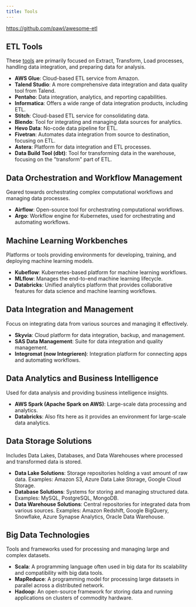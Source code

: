 ```yaml
---
title: Tools
---
```


https://github.com/pawl/awesome-etl

## ETL Tools
These [tools](https://www.astera.com/de/knowledge-center/what-is-etl-tool/) are primarily focused on Extract, Transform, Load processes, handling data integration, and preparing data for analysis.

- **AWS Glue**: Cloud-based ETL service from Amazon.
- **Talend Studio**: A more comprehensive data integration and data quality tool from Talend.
- **Pentaho**: Data integration, analytics, and reporting capabilities.
- **Informatica**: Offers a wide range of data integration products, including ETL.
- **Stitch**: Cloud-based ETL service for consolidating data.
- **Blendo**: Tool for integrating and managing data sources for analytics.
- **Hevo Data**: No-code data pipeline for ETL.
- **Fivetran**: Automates data integration from source to destination, focusing on ETL.
- **Astera**: Platform for data integration and ETL processes.
- **Data Build Tool (dbt)**: Tool for transforming data in the warehouse, focusing on the "transform" part of ETL.

## Data Orchestration and Workflow Management
Geared towards orchestrating complex computational workflows and managing data processes.

- **Airflow**: Open-source tool for orchestrating computational workflows.
- **Argo**: Workflow engine for Kubernetes, used for orchestrating and automating workflows.

## Machine Learning Workbenches
Platforms or tools providing environments for developing, training, and deploying machine learning models.

- **Kubeflow**: Kubernetes-based platform for machine learning workflows.
- **MLflow**: Manages the end-to-end machine learning lifecycle.
- **Databricks**: Unified analytics platform that provides collaborative features for data science and machine learning workflows.

## Data Integration and Management
Focus on integrating data from various sources and managing it effectively.

- **Skyvia**: Cloud platform for data integration, backup, and management.
- **SAS Data Management**: Suite for data integration and quality management.
- **Integromat (now Integrieren)**: Integration platform for connecting apps and automating workflows.

## Data Analytics and Business Intelligence
Used for data analysis and providing business intelligence insights.

- **AWS Spark (Apache Spark on AWS)**: Large-scale data processing and analytics.
- **Databricks**: Also fits here as it provides an environment for large-scale data analytics.

## Data Storage Solutions
Includes Data Lakes, Databases, and Data Warehouses where processed and transformed data is stored.

- **Data Lake Solutions**: Storage repositories holding a vast amount of raw data. Examples: Amazon S3, Azure Data Lake Storage, Google Cloud Storage.
- **Database Solutions**: Systems for storing and managing structured data. Examples: MySQL, PostgreSQL, MongoDB.
- **Data Warehouse Solutions**: Central repositories for integrated data from various sources. Examples: Amazon Redshift, Google BigQuery, Snowflake, Azure Synapse Analytics, Oracle Data Warehouse.

## Big Data Technologies
Tools and frameworks used for processing and managing large and complex datasets.

- **Scala**: A programming language often used in big data for its scalability and compatibility with big data tools.
- **MapReduce**: A programming model for processing large datasets in parallel across a distributed network.
- **Hadoop**: An open-source framework for storing data and running applications on clusters of commodity hardware.
